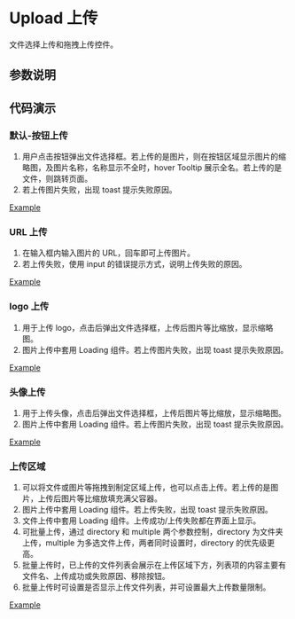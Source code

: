
# Upload 上传

<Subtitle>文件选择上传和拖拽上传控件。</Subtitle>

## 参数说明

<ArgsTable of={Upload} />

## 代码演示

### 默认-按钮上传

1. 用户点击按钮弹出文件选择框。若上传的是图片，则在按钮区域显示图片的缩略图，及图片名称，名称显示不全时，hover Tooltip 展示全名。若上传的是文件，则跳转页面。
2. 若上传图片失败，出现 toast 提示失败原因。

[Example](/?path=/story/functional-components-upload--default)

### URL 上传

1. 在输入框内输入图片的 URL，回车即可上传图片。
2. 若上传失败，使用 input 的错误提示方式，说明上传失败的原因。

[Example](/?path=/story/functional-components-upload--url-upload)

### logo 上传

1. 用于上传 logo，点击后弹出文件选择框，上传后图片等比缩放，显示缩略图。
2. 图片上传中套用 Loading 组件。若上传图片失败，出现 toast 提示失败原因。

[Example](/?path=/story/functional-components-upload--card-upload)

### 头像上传

1. 用于上传头像，点击后弹出文件选择框，上传后图片等比缩放，显示缩略图。
2. 图片上传中套用 Loading 组件。若上传图片失败，出现 toast 提示失败原因。

[Example](/?path=/story/functional-components-upload--avatar-upload)

### 上传区域

1. 可以将文件或图片等拖拽到制定区域上传，也可以点击上传。若上传的是图片，上传后图片等比缩放填充满父容器。
2. 图片上传中套用 Loading 组件。若上传失败，出现 toast 提示失败原因。
3. 文件上传中套用 Loading 组件。上传成功/上传失败都在界面上显示。
4. 可批量上传，通过 directory 和 multiple 两个参数控制，directory 为文件夹上传，multiple 为多选文件上传，两者同时设置时，directory 的优先级更高。
5. 批量上传时，已上传的文件列表会展示在上传区域下方，列表项的内容主要有文件名、上传成功或失败原因、移除按钮。
6. 批量上传时可设置是否显示上传文件列表，并可设置最大上传数量限制。

[Example](/?path=/story/functional-components-upload--area-upload)
